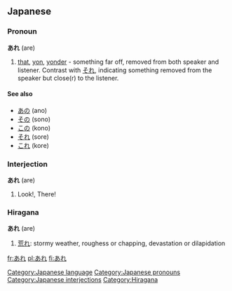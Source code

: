 == Japanese ==                             
===Pronoun===
'''あれ''' (are)

# [[that]], [[yon]], [[yonder]] - something far off, removed from both speaker and listener. Contrast with [[それ]], indicating something removed from the speaker but close(r) to the listener.

====See also====
* [[あの]] (ano)
* [[その]] (sono)
* [[この]] (kono)
* [[それ]] (sore)
* [[これ]] (kore)

===Interjection===
'''あれ''' (are)
# Look!, There!


===Hiragana===
'''あれ''' (are)
#[[荒れ]]: stormy weather, roughess or chapping, devastation or dilapidation


[[Category:Japanese language]]
[[Category:Japanese pronouns]]
[[Category:Japanese interjections]]
[[Category:Hiragana]]

[[fr:あれ]]
[[pl:あれ]]
[[fi:あれ]]